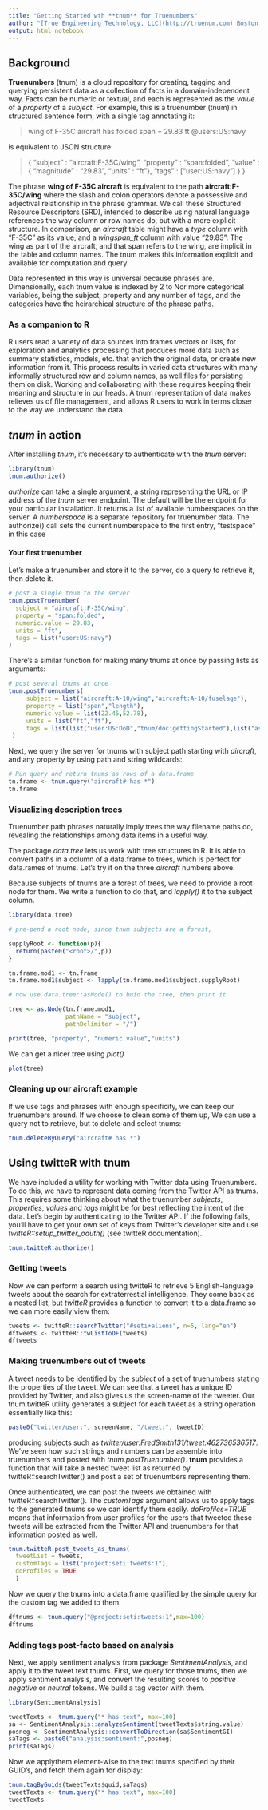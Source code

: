 ```yaml
---
title: "Getting Started wth **tnum** for Truenumbers"
author: "[True Engineering Technology, LLC](http://truenum.com) Boston MA" 
output: html_notebook
---
```


## Background

**Truenumbers** (tnum) is a cloud repository for creating, tagging and querying persistent data as a collection of facts in a domain-independent way. Facts can be numeric or textual, and each is represented as the *value* of a *property* of a *subject*. For example, this is a truenumber (tnum) in structured sentence form, with a single tag annotating it:

> wing of F-35C aircraft has folded span = 29.83 ft   @users:US:navy

is equivalent to JSON structure:

> { "subject" : "aircraft:F-35C/wing", 
    "property" : "span:folded", 
    "value" : { "magnitude" : "29.83", "units" : "ft"}, 
    "tags" : ["user:US:navy"] }
  }
  
The phrase **wing of F-35C aircraft** is equivalent to the path **aircraft:F-35C/wing** where the slash and colon operators denote a possessive and adjectival relationship in the phrase grammar.  We call these Structured Resource Descriptors (SRD), intended to describe using natural language references the way column or row names do, but with a more explicit structure. In comparison, an *aircraft* table might have a *type* column with "F-35C" as its value, and a *wingspan_ft* column with value "29.83".  The wing as part of the aircraft, and that span refers to the wing, are implicit in the table and column names. The tnum makes this information explicit and available for computation and query.

Data represented in this way is universal because phrases are.  Dimensionally, each tnum value is indexed by 2 to Nor more categorical variables, being the subject, property and any number of tags, and the categories have the heirarchical structure of the phrase paths.  

### As a companion to R

R users read a variety of data sources into frames vectors or lists, for exploration and analytics processing that produces more data such as summary statistics, models, etc. that enrich the original data, or create new information from it. This process results in varied data structures with many informally structured row and column names, as well files for persisting them on disk. Working and collaborating with these requires keeping their meaning and structure in our heads. A tnum representation of data makes relieves us of file management, and allows R users to work in terms closer to the way we understand the data.  


## *tnum* in action

After installing *tnum*, it's necessary to authenticate with the *tnum* server:
```r
library(tnum)
tnum.authorize()
```
*authorize* can take a single argument, a string representing the URL or IP address of the *tnum* server endpoint.  The default will be the endpoint for your particular installation. It returns a list of available numberspaces on the server. A *numberspace* is a separate repository for truenumber data.  The authorize() call sets the current numberspace to the first entry, "testspace" in this case  

#### Your first truenumber
Let's make a truenumber and store it to the server, do a query to retrieve it, then delete it.  

```r
# post a single tnum to the server
tnum.postTruenumber(
  subject = "aircraft:F-35C/wing",
  property = "span:folded",
  numeric.value = 29.83,
  units = "ft",
  tags = list("user:US:navy")
)
```
There's a similar function for making many tnums at once by passing lists as arguments:
```r
# post several tnums at once
tnum.postTruenumbers(
     subject = list("aircraft:A-10/wing","aircraft:A-10/fuselage"),
     property = list("span","length"),
     numeric.value = list(22.45,52.78),
     units = list("ft","ft"),
     tags = list(list("user:US:DoD","tnum/doc:gettingStarted"),list("as-built","user:US:DoD","tnum/doc:gettingStarted"))
 )
```
Next, we query the server for tnums with subject path starting with *aircraft*, and any property by using path and string wildcards:
```r
# Run query and return tnums as rows of a data.frame
tn.frame <- tnum.query("aircraft# has *")
tn.frame
```
### Visualizing description trees

Truenumber path phrases naturally imply trees the way filename paths do, revealing the relationships among data items in a useful way.  

The package *data.tree* lets us work with tree structures in R.  It is able to convert paths in a column of a data.frame to trees, which is perfect for data.rames of tnums.  Let's try it on the three *aircraft* numbers above.  

Because subjects of tnums are a forest of trees, we need to provide a root node for them.  We write a function to do that, and *lapply()* it to the subject column.  

```r
library(data.tree)

# pre-pend a root node, since tnum subjects are a forest,

supplyRoot <- function(p){
  return(paste0("<root>/",p))
}

tn.frame.mod1 <- tn.frame
tn.frame.mod1$subject <- lapply(tn.frame.mod1$subject,supplyRoot)

# now use data.tree::asNode() to buid the tree, then print it

tree <- as.Node(tn.frame.mod1,
                pathName = "subject",
                pathDelimiter = "/")

print(tree, "property", "numeric.value","units")
```
We can get a nicer tree using *plot()*
```r
plot(tree)
```

### Cleaning up our aircraft example

If we use tags and phrases with enough specificity, we can keep our truenumbers around.  If we choose to clean some of them up, We can use a query not to retrieve, but to delete and select tnums:
```r
tnum.deleteByQuery("aircraft# has *")
```
## Using **twitteR** with **tnum**

We have included a utility for working with Twitter data using Truenumbers. To do this, we have to represent data coming from the Twitter API as tnums.  This requires some thinking about what the truenumber *subjects*, *properties*, *values* and *tags* might be for best reflecting the intent of the data.  Let's begin by authenticating to the Twitter API.  If the following fails, you'll have to get your own set of keys from Twitter's developer site and use *twitteR::setup_twitter_oauth()* (see twitteR documentation).

```r
tnum.twitteR.authorize()
```
### Getting tweets

Now we can perform a search using twitteR to retrieve 5 English-language tweets about the search for extraterrestial intelligence.  They come back as a nested list, but *twitteR* provides a function to convert it to a data.frame so we can more easily view them: 
```r
tweets <- twitteR::searchTwitter("#seti+aliens", n=5, lang="en")
dftweets <- twitteR::twListToDF(tweets)
dftweets
```
### Making truenumbers out of tweets

A tweet needs to be identified by the *subject* of a set of truenumbers stating the properties of the tweet.  We can see that a tweet has a unique ID provided by Twitter, and also gives us the screen-name of the tweeter.  Our tnum.twitteR utility generates a subject for each tweet as a string operation essentially like this:
```R
paste0("twitter/user:", screenName, "/tweet:", tweetID)

```
producing subjects such as *twitter/user:FredSmith131/tweet:462736536517*.  We've seen how such strings and numbers can be assemble into truenumbers and posted with *tnum.postTruenumber()*.  **tnum** provides a function that will take a nested tweet list as returned by twitteR::searchTwitter() and post a set of truenumbers representing them.  

Once authenticated, we can post the tweets we obtained with twitteR::searchTwitter().  The *customTags* argument allows us to apply tags to the generated tnums so we can identify them easily.  *doProfiles=TRUE* means that information from user profiles for the users that tweeted these tweets will be extracted from the Twitter API and truenumbers for that information posted as well.  
```r
tnum.twitteR.post_tweets_as_tnums(
  tweetList = tweets,
  customTags = list("project:seti:tweets:1"),
  doProfiles = TRUE
  )
```
Now we query the tnums into a data.frame qualified by the simple query for the custom tag we added to them.
```r
dftnums <- tnum.query("@project:seti:tweets:1",max=100)
dftnums
```
### Adding tags post-facto based on analysis

Next, we apply sentiment analysis from package *SentimentAnalysis*, and apply it to the tweet text tnums.  First, we query for those tnums, then we apply sentiment analysis, and convert the resulting scores to *positive negative* or *neutral* tokens.  We build a tag vector with them.
```r
library(SentimentAnalysis)

tweetTexts <- tnum.query("* has text", max=100)
sa <- SentimentAnalysis::analyzeSentiment(tweetTexts$string.value)
posneg <- SentimentAnalysis::convertToDirection(sa$SentimentGI)
saTags <- paste0("analysis:sentiment:",posneg)
print(saTags)
```
Now we applythem element-wise to the text tnums specified by their GUID's, and fetch them again for display:
```r
tnum.tagByGuids(tweetTexts$guid,saTags)
tweetTexts <- tnum.query("* has text", max=100)
tweetTexts
```

